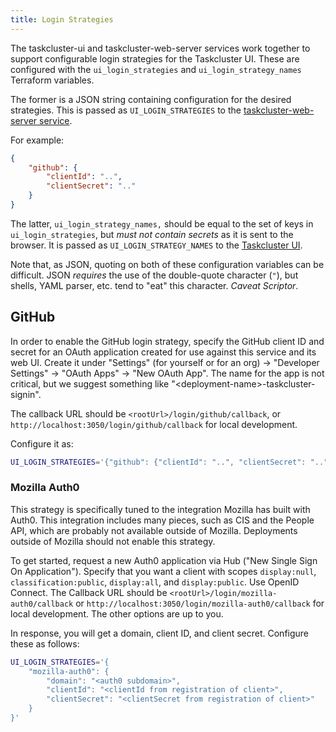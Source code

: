 ```yaml
---
title: Login Strategies
---
```


The taskcluster-ui and taskcluster-web-server services work together to support configurable login strategies for the Taskcluster UI.
These are configured with the `ui_login_strategies` and `ui_login_strategy_names` Terraform variables.

The former is a JSON string containing configuration for the desired strategies.
This is passed as `UI_LOGIN_STRATEGIES` to the [taskcluster-web-server service](../services/web-server).

For example:

```json
{
    "github": {
        "clientId": "..",
        "clientSecret": ".."
    }
}
```

The latter, `ui_login_strategy_names,` should be equal to the set of keys in `ui_login_strategies`, but *must not contain secrets* as it is sent to the browser.
It is passed as `UI_LOGIN_STRATEGY_NAMES` to the [Taskcluster UI](../ui).

Note that, as JSON, quoting on both of these configuration variables can be difficult.
JSON *requires* the use of the double-quote character (`"`), but shells, YAML parser, etc. tend to "eat" this character.
*Caveat Scriptor*.

## GitHub

In order to enable the GitHub login strategy, specify the GitHub client ID and secret for an OAuth application created for use against this service and its web UI.
Create it under "Settings" (for yourself or for an org) -> "Developer Settings" -> "OAuth Apps" -> "New OAuth App".
The name for the app is not critical, but we suggest something like "&lt;deployment-name>-taskcluster-signin".

The callback URL should be `<rootUrl>/login/github/callback`, or `http://localhost:3050/login/github/callback` for local development.

Configure it as:

```sh
UI_LOGIN_STRATEGIES='{"github": {"clientId": "..", "clientSecret": ".."}}'
```

### Mozilla Auth0

This strategy is specifically tuned to the integration Mozilla has built with Auth0.
This integration includes many pieces, such as CIS and the People API, which are probably not available outside of Mozilla.
Deployments outside of Mozilla should not enable this strategy.

To get started, request a new Auth0 application via Hub ("New Single Sign On Application").
Specify that you want a client with scopes `display:null`, `classification:public`, `display:all`, and `display:public`.
Use OpenID Connect.
The Callback URL should be `<rootUrl>/login/mozilla-auth0/callback` or `http://localhost:3050/login/mozilla-auth0/callback` for local development.
The other options are up to you.

In response, you will get a domain, client ID, and client secret.
Configure these as follows:

```sh
UI_LOGIN_STRATEGIES='{
    "mozilla-auth0": {
        "domain": "<auth0 subdomain>",
        "clientId": "<clientId from registration of client>",
        "clientSecret": "<clientSecret from registration of client>"
    }
}'
```
